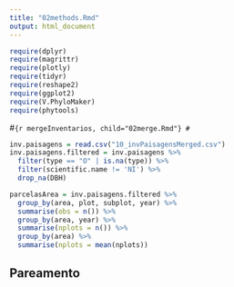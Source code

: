 ```yaml
---
title: "02methods.Rmd"
output: html_document
---
```


```r
require(dplyr)
require(magrittr)
require(plotly)
require(tidyr)
require(reshape2)
require(ggplot2)
require(V.PhyloMaker)
require(phytools)
```


#```{r mergeInventarios, child="02merge.Rmd"}
#```

```r
inv.paisagens = read.csv("10_invPaisagensMerged.csv")
inv.paisagens.filtered = inv.paisagens %>%
  filter(type == "O" | is.na(type)) %>%                                         # remover não árvores
  filter(scientific.name != 'NI') %>%                                           # remover indivíduos não indentificados
  drop_na(DBH)                                                                  # remover valores NA no DBH
```

```r
parcelasArea = inv.paisagens.filtered %>%                                       # conta número de parcelas em cada área
  group_by(area, plot, subplot, year) %>%
  summarise(obs = n()) %>%
  group_by(area, year) %>%
  summarise(nplots = n()) %>%
  group_by(area) %>%
  summarise(nplots = mean(nplots))
```

## Pareamento


